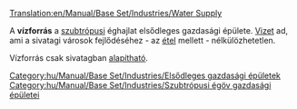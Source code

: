 [[Translation:en/Manual/Base Set/Industries/Water Supply]]

{{hu/Manual/Base Set/Industries/Gazdasági épületek|kép=en/Manual/Base Set/Industries/Watersupply.png
|név=Vízforrás
|klíma=[[hu/Manual/Éghajlatok#szubtropusi|szubtrópusi]]
|elfogad=---
|előállít=[[hu/Manual/Base Set/Cargos/Víz|vizet]]
}}
A '''vízforrás''' a [[hu/Manual/Éghajlatok#szubtropusi|szubtrópusi]] éghajlat elsődleges gazdasági épülete. [[hu/Manual/Base Set/Cargos/Víz|Vizet]] ad, ami a sivatagi városok fejlődéséhez - az [[hu/Manual/Base Set/Cargos/Étel|étel]] mellett - nélkülözhetetlen.

Vízforrás csak sivatagban [[hu/Manual/Gazdasági épületek#uj-gazdasagi-epulet-alapitasa|alapítható]].

{{hu/Manual/Base Set/Industries/Navbox Gazdasági épületek}}

[[Category:hu/Manual/Base Set/Industries/Elsődleges gazdasági épületek]]
[[Category:hu/Manual/Base Set/Industries/Szubtrópusi égöv gazdasági épületei]]
